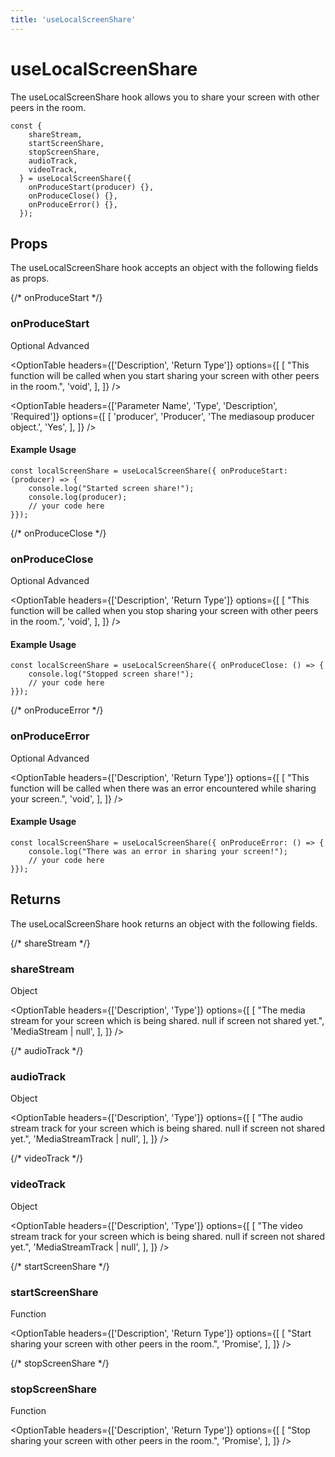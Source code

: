 ```yaml
---
title: 'useLocalScreenShare'
---
```



# useLocalScreenShare

The useLocalScreenShare hook allows you to share your screen with other peers in the room.

```tsx
const {
    shareStream,
    startScreenShare,
    stopScreenShare,
    audioTrack,
    videoTrack,
  } = useLocalScreenShare({
    onProduceStart(producer) {},
    onProduceClose() {},
    onProduceError() {},
  });
```

## Props
The useLocalScreenShare hook accepts an object with the following fields as props.

{/* onProduceStart */}
### <span className="font-mono font-semibold">onProduceStart</span>
<div className='flex w-40 justify-between mt-4'>
  <Pill>Optional</Pill>
  <Pill>Advanced</Pill>
</div>

<OptionTable
  headers={['Description', 'Return Type']}
  options={[
    [
      "This function will be called when you start sharing your screen with other peers in the room.",
      'void',
    ],
  ]}
/>

<OptionTable
  headers={['Parameter Name', 'Type', 'Description', 'Required']}
  options={[
    [
      'producer',
      'Producer',
      'The mediasoup producer object.',
      'Yes',
    ],
  ]}
/>

#### Example Usage

```tsx
const localScreenShare = useLocalScreenShare({ onProduceStart: (producer) => {
	console.log("Started screen share!");
	console.log(producer);
    // your code here
}});
```

{/* onProduceClose */}
### <span className="font-mono font-semibold">onProduceClose</span>
<div className='flex w-40 justify-between mt-4'>
  <Pill>Optional</Pill>
  <Pill>Advanced</Pill>
</div>

<OptionTable
  headers={['Description', 'Return Type']}
  options={[
    [
      "This function will be called when you stop sharing your screen with other peers in the room.",
      'void',
    ],
  ]}
/>

#### Example Usage

```tsx
const localScreenShare = useLocalScreenShare({ onProduceClose: () => {
	console.log("Stopped screen share!");
    // your code here
}});
```

{/* onProduceError */}
### <span className="font-mono font-semibold">onProduceError</span>
<div className='flex w-40 justify-between mt-4'>
  <Pill>Optional</Pill>
  <Pill>Advanced</Pill>
</div>

<OptionTable
  headers={['Description', 'Return Type']}
  options={[
    [
      "This function will be called when there was an error encountered while sharing your screen.",
      'void',
    ],
  ]}
/>

#### Example Usage

```tsx
const localScreenShare = useLocalScreenShare({ onProduceError: () => {
	console.log("There was an error in sharing your screen!");
    // your code here
}});
```

## Returns
The useLocalScreenShare hook returns an object with the following fields.

{/* shareStream */}
### <span className="font-mono font-semibold">shareStream</span>
<div className='w-20 mt-4'>
  <Pill>Object</Pill>
</div>


<OptionTable
  headers={['Description', 'Type']}
  options={[
    [
      "The media stream for your screen which is being shared. null if screen not shared yet.",
      'MediaStream | null',
    ],
  ]}
/>

{/* audioTrack */}
### <span className="font-mono font-semibold">audioTrack</span>
<div className='w-20 mt-4'>
  <Pill>Object</Pill>
</div>


<OptionTable
  headers={['Description', 'Type']}
  options={[
    [
      "The audio stream track for your screen which is being shared. null if screen not shared yet.",
      'MediaStreamTrack | null',
    ],
  ]}
/>

{/* videoTrack */}
### <span className="font-mono font-semibold">videoTrack</span>
<div className='w-20 mt-4'>
  <Pill>Object</Pill>
</div>


<OptionTable
  headers={['Description', 'Type']}
  options={[
    [
      "The video stream track for your screen which is being shared. null if screen not shared yet.",
      'MediaStreamTrack | null',
    ],
  ]}
/>

{/* startScreenShare */}
### <span className="font-mono font-semibold">startScreenShare</span>
<div className='w-20 mt-4'>
  <Pill>Function</Pill>
</div>


<OptionTable
  headers={['Description', 'Return Type']}
  options={[
    [
      "Start sharing your screen with other peers in the room.",
      'Promise<void>',
    ],
  ]}
/>

{/* stopScreenShare */}
### <span className="font-mono font-semibold">stopScreenShare</span>
<div className='w-20 mt-4'>
  <Pill>Function</Pill>
</div>

<OptionTable
  headers={['Description', 'Return Type']}
  options={[
    [
      "Stop sharing your screen with other peers in the room.",
      'Promise<void>',
    ],
  ]}
/>
